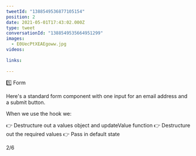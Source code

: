 ```yaml
---
tweetId: "1388549536877105154"
position: 2
date: 2021-05-01T17:43:02.000Z
type: tweet
conversationId: "1388549535664951299"
images:
  - E0UecPtXEAEgoww.jpg
videos:
  
links:
  
---
```

1️⃣ Form

Here's a standard form component with one input for an email address and a submit button.

When we use the hook we:

👉 Destructure out a values object and updateValue function
👉 Destructure out the required values
👉 Pass in default state

2/6 
